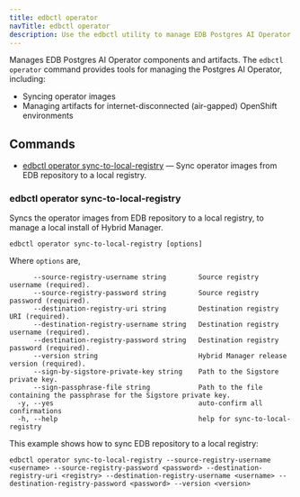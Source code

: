 ```yaml
---
title: edbctl operator
navTitle: edbctl operator
description: Use the edbctl utility to manage EDB Postgres AI Operator components and artifacts.
---
```


Manages EDB Postgres AI Operator components and artifacts. The `edbctl operator` command provides tools for managing the Postgres AI Operator, including:
- Syncing operator images
- Managing artifacts for internet-disconnected (air-gapped) OpenShift environments

## Commands

- [edbctl operator sync-to-local-registry](#) &mdash; Sync operator images from EDB repository to a local registry.

### edbctl operator sync-to-local-registry

Syncs the operator images from EDB repository to a local registry, to manage a local install of Hybrid Manager.

```
edbctl operator sync-to-local-registry [options]
```

Where `options` are,

```
      --source-registry-username string        Source registry username (required).
      --source-registry-password string        Source registry password (required).
      --destination-registry-uri string        Destination registry URI (required).
      --destination-registry-username string   Destination registry username (required).
      --destination-registry-password string   Destination registry password (required).
      --version string                         Hybrid Manager release version (required).
      --sign-by-sigstore-private-key string    Path to the Sigstore private key.
      --sign-passphrase-file string            Path to the file containing the passphrase for the Sigstore private key.
  -y, --yes                                    auto-confirm all confirmations
  -h, --help                                   help for sync-to-local-registry
```

This example shows how to sync EDB repository to a local registry:

```
edbctl operator sync-to-local-registry --source-registry-username <username> --source-registry-password <password> --destination-registry-uri <registry> --destination-registry-username <username> --destination-registry-password <password> --version <version>
```